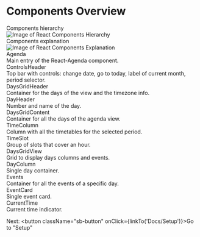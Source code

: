 



<Meta title="Components Overview" />

# Components Overview

<div className="subheading">Components hierarchy</div>

<div className="centered-div">
  <img src={ImageReactComps} alt="Image of React Components Hierarchy" />
</div>

<div className="subheading">Components explanation</div>

<div className="centered-div">
  <img src={ImageReactExplanation} alt="Image of React Components Explanation" />
</div>

<div className="subheading-2">Agenda</div>
<span>Main entry of the React-Agenda component.</span>

<div className="subheading-2">ControlsHeader</div>
<span>Top bar with controls: change date, go to today, label of current month, period selector.</span>

<div className="subheading-2">DaysGridHeader</div>
<span>Container for the days of the view and the timezone info.</span>

<div className="subheading-2">DayHeader</div>
<span>Number and name of the day.</span>

<div className="subheading-2">DaysGridContent</div>
<span>Container for all the days of the agenda view.</span>

<div className="subheading-2">TimeColumn</div>
<span>Column with all the timetables for the selected period.</span>

<div className="subheading-2">TimeSlot</div>
<span>Group of slots that cover an hour.</span>

<div className="subheading-2">DaysGridView</div>
<span>Grid to display days columns and events.</span>

<div className="subheading-2">DayColumn</div>
<span>Single day container.</span>

<div className="subheading-2">Events</div>
<span>Container for all the events of a specific day.</span>

<div className="subheading-2">EventCard</div>
<span>Single event card.</span>

<div className="subheading-2">CurrentTime</div>
<span>Current time indicator.</span>

<br />

Next: <button className="sb-button" onClick={linkTo('Docs/Setup')}>Go to "Setup"</button>